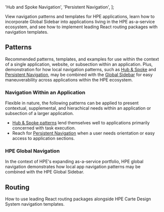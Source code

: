 

  'Hub and Spoke Navigation',
  'Persistent Navigation',
];

View navigation patterns and templates for HPE applications, learn how to incorporate Global Sidebar into applications living in the HPE as-a-service ecosystem, and see how to implement leading React routing packages with navigation templates.

## Patterns

Recommended patterns, templates, and examples for use within the context of a single application, website, or subsection within an application. Plus, demonstration for how local navigation patterns, such as [Hub & Spoke](/templates/hub-and-spoke-navigation) and [Persistent Navigation](/templates/persistent-navigation), may be combined with the [Global Sidebar](/extend/global-sidebar) for easy maneuverability across applications within the HPE ecosystem.

### Navigation Within an Application

Flexible in nature, the following patterns can be applied to present contextual, supplemental, and hierachical needs within an application or subsection of a larger application.

- [Hub & Spoke patterns](/templates/hub-and-spoke-navigation) lend themselves well to applications primarily concerned with task execution.
- Reach for [Persistent Navigation](/templates/persistent-navigation) when a user needs orientation or easy access to application sections.

<CardGrid cards={navCards} />

### HPE Global Navigation

In the context of HPE's expanding as-a-service portfolio, HPE global navigation demonstrates how local app navigation patterns may be combined with the HPE Global Sidebar.

<CardGrid cards={[globalSidebar]} />

## Routing

How to use leading React routing packages alongside HPE Carte Design System navigation templates.

<CardGrid cards={[routerExample]} />

